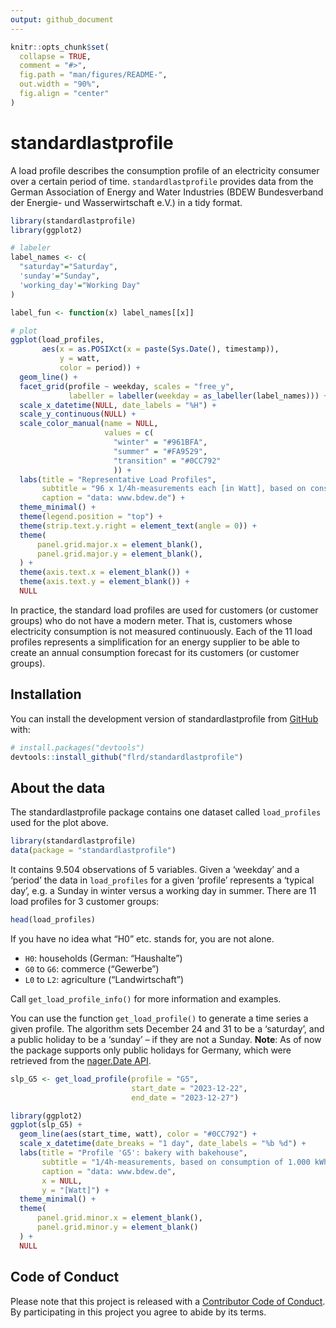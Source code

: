```yaml
---
output: github_document
---
```


<!-- README.md is generated from README.Rmd. Please edit that file -->

```r
knitr::opts_chunk$set(
  collapse = TRUE,
  comment = "#>",
  fig.path = "man/figures/README-",
  out.width = "90%",
  fig.align = "center"
)
```

# standardlastprofile

<!-- badges: start -->
<!-- badges: end -->

A load profile describes the consumption profile of an electricity consumer over a certain period of time. `standardlastprofile` provides data from the German Association of Energy and Water Industries (BDEW Bundesverband der Energie- und Wasserwirtschaft e.V.) in a tidy format. 

``` r
library(standardlastprofile)
library(ggplot2)
```


```r
# labeler
label_names <- c(
  "saturday"="Saturday",
  'sunday'="Sunday",
  'working_day'="Working Day"
)

label_fun <- function(x) label_names[[x]]

# plot
ggplot(load_profiles,
       aes(x = as.POSIXct(x = paste(Sys.Date(), timestamp)),
           y = watt,
           color = period)) +
  geom_line() +
  facet_grid(profile ~ weekday, scales = "free_y",
             labeller = labeller(weekday = as_labeller(label_names))) +
  scale_x_datetime(NULL, date_labels = "%H") +
  scale_y_continuous(NULL) +
  scale_color_manual(name = NULL,
                     values = c(
                       "winter" = "#961BFA",
                       "summer" = "#FA9529",
                       "transition" = "#0CC792"
                       )) +
  labs(title = "Representative Load Profiles",
       subtitle = "96 x 1/4h-measurements each [in Watt], based on consumption of 1.000 kWh/a",
       caption = "data: www.bdew.de") +
  theme_minimal() +
  theme(legend.position = "top") +
  theme(strip.text.y.right = element_text(angle = 0)) + 
  theme(
      panel.grid.major.x = element_blank(),
      panel.grid.major.y = element_blank(),
  ) +
  theme(axis.text.x = element_blank()) +
  theme(axis.text.y = element_blank()) +
  NULL
```

In practice, the standard load profiles are used for customers (or customer groups) who do not have a modern meter. That is, customers whose electricity consumption is not measured continuously. Each of the 11 load profiles represents a simplification for an energy supplier to be able to create an annual consumption forecast for its customers (or customer groups). 

## Installation

You can install the development version of standardlastprofile from [GitHub](https://github.com/) with:

``` r
# install.packages("devtools")
devtools::install_github("flrd/standardlastprofile")
```

## About the data
The standardlastprofile package contains one dataset called `load_profiles` used for the plot above. 

``` r
library(standardlastprofile)
data(package = "standardlastprofile")
```

It contains 9.504 observations of 5 variables. Given a 'weekday' and a 'period' the data in `load_profiles` for a given 'profile' represents a 'typical day', e.g. a Sunday in winter versus a working day in summer.  There are 11 load profiles for 3 customer groups:

``` r
head(load_profiles)
```

If you have no idea what "H0" etc. stands for, you are not alone. 

- `H0`: households (German: "Haushalte")
- `G0` to `G6`: commerce ("Gewerbe")
- `L0` to `L2`: agriculture ("Landwirtschaft")

Call `get_load_profile_info()` for more information and examples. 

You can use the function `get_load_profile()` to generate a time series a given profile. The algorithm sets December 24 and 31 to be a 'saturday', and a public holiday to be a 'sunday' -- if they are not a Sunday. **Note**: As of now the package supports only public holidays for Germany, which were retrieved from the [nager.Date API](https://github.com/nager/Nager.Date).

``` r
slp_G5 <- get_load_profile(profile = "G5",
                           start_date = "2023-12-22",
                           end_date = "2023-12-27")
```



``` r
library(ggplot2)
ggplot(slp_G5) +
  geom_line(aes(start_time, watt), color = "#0CC792") +
  scale_x_datetime(date_breaks = "1 day", date_labels = "%b %d") +
  labs(title = "Profile 'G5': bakery with bakehouse",
       subtitle = "1/4h-measurements, based on consumption of 1.000 kWh/a",
       caption = "data: www.bdew.de",
       x = NULL,
       y = "[Watt]") +
  theme_minimal() +
  theme(
      panel.grid.minor.x = element_blank(),
      panel.grid.minor.y = element_blank()
  ) +
  NULL
```

## Code of Conduct

Please note that this project is released with a [Contributor Code of Conduct](https://github.com/flrd/standardlastprofile/blob/master/conduct.md). By participating in this project you agree to abide by its terms.
